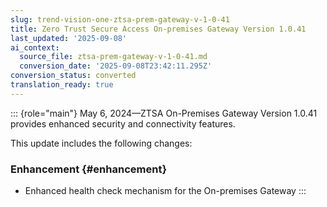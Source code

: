 ```yaml
---
slug: trend-vision-one-ztsa-prem-gateway-v-1-0-41
title: Zero Trust Secure Access On-premises Gateway Version 1.0.41
last_updated: '2025-09-08'
ai_context:
  source_file: ztsa-prem-gateway-v-1-0-41.md
  conversion_date: '2025-09-08T23:42:11.295Z'
conversion_status: converted
translation_ready: true
---
```


::: {role="main"}
May 6, 2024—ZTSA On-Premises Gateway Version 1.0.41 provides enhanced security and connectivity features.

This update includes the following changes:

### Enhancement {#enhancement}

- Enhanced health check mechanism for the On-premises Gateway
:::
